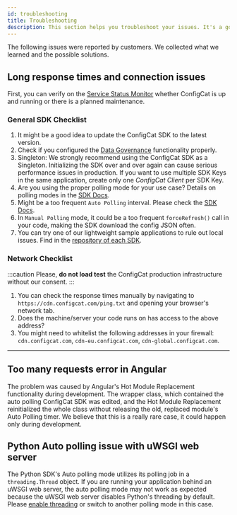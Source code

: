 ```yaml
---
id: troubleshooting
title: Troubleshooting
description: This section helps you troubleshoot your issues. It's a good idea to double check these before contacting support.
---
```


The following issues were reported by customers. We collected what we learned and the possible solutions.

## Long response times and connection issues

First, you can verify on the [Service Status Monitor](https://status.configcat.com) whether ConfigCat is up and running or there is a planned maintenance.

### General SDK Checklist

1. It might be a good idea to update the ConfigCat SDK to the latest version.
1. Check if you configured the [Data Governance](../advanced/data-governance.mdx) functionality properly.
1. Singleton: We strongly recommend using the ConfigCat SDK as a Singleton. Initializing the SDK over and over again can cause serious performance issues in production. If you want to use multiple SDK Keys in the same application, create only one _ConfigCat Client_ per SDK Key.
1. Are you using the proper polling mode for your use case? Details on polling modes in the [SDK Docs](/sdk-reference/overview).
1. Might be a too frequent `Auto Polling` interval. Please check the [SDK Docs](/sdk-reference/overview).
1. In `Manual Polling` mode, it could be a too frequent `forceRefresh()` call in your code, making the SDK download the config JSON often.
1. You can try one of our lightweight sample applications to rule out local issues. Find in the [repository of each SDK](https://github.com/configcat).

### Network Checklist

:::caution
Please, **do not load test** the ConfigCat production infrastructure without our consent.
:::

1. You can check the response times manually by navigating to `https://cdn.configcat.com/ping.txt` and opening your browser's network tab.
1. Does the machine/server your code runs on has access to the above address?
1. You might need to whitelist the following addresses in your firewall: `cdn.configcat.com`, `cdn-eu.configcat.com`, `cdn-global.configcat.com`.

---

## Too many requests error in Angular

The problem was caused by Angular's Hot Module Replacement functionality during development. The wrapper class, which contained the auto polling ConfigCat SDK was edited, and the Hot Module Replacement reinitialized the whole class without releasing the old, replaced module's Auto Polling timer.
We believe that this is a really rare case, it could happen only during development.

## Python Auto polling issue with uWSGI web server

The Python SDK's Auto polling mode utilizes its polling job in a `threading.Thread` object. If you are running your application behind an uWSGI web server, the auto polling mode may not work as expected because the uWSGI web server disables Python's threading by default. Please [enable threading](https://uwsgi-docs.readthedocs.io/en/latest/Options.html#enable-threads) or switch to another polling mode in this case.
